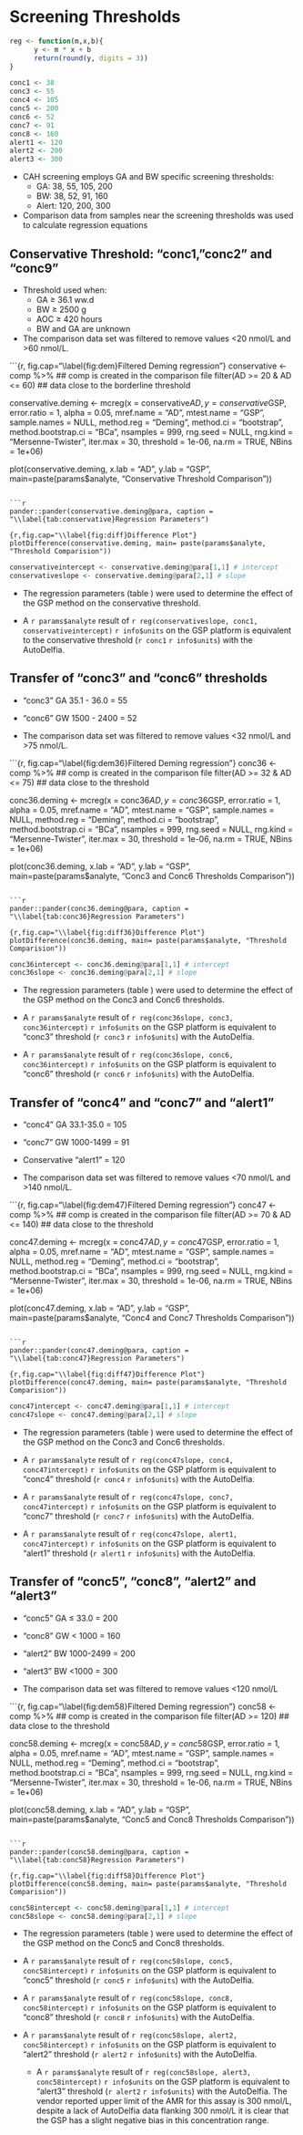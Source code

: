 # Screening Thresholds #

```r
reg <- function(m,x,b){
      y <- m * x + b
      return(round(y, digits = 3))
}

conc1 <- 38
conc3 <- 55
conc4 <- 105
conc5 <- 200
conc6 <- 52
conc7 <- 91
conc8 <- 160
alert1 <- 120
alert2 <- 200
alert3 <- 300
```

* CAH screening employs GA and BW specific screening thresholds:
    * GA: 38, 55, 105, 200
    * BW: 38, 52, 91, 160
    * Alert: 120, 200, 300

* Comparison data from samples near the screening thresholds was used to calculate regression equations

## Conservative Threshold: "conc1, "conc2" and "conc9" ##

* Threshold used when:
    * GA $\ge$ 36.1 ww.d 
    * BW $\ge$ 2500 g 
    * AOC $\ge$ 420 hours
    * BW and GA are unknown

* The comparison data set was filtered to remove values <20 nmol/L and >60 nmol/L.

```{r, fig.cap="\\label{fig:dem}Filtered Deming regression"}
conservative <- comp %>%  ## comp is created in the comparison file
     filter(AD >= 20 & AD <= 60)  ## data close to the borderline threshold

conservative.deming <- mcreg(x = conservative$AD, y =conservative$GSP, error.ratio = 1, alpha = 0.05,
                     mref.name = "AD", mtest.name = "GSP", sample.names = NULL,
                     method.reg = "Deming", method.ci = "bootstrap",
                     method.bootstrap.ci = "BCa",
                     nsamples = 999, rng.seed = NULL, rng.kind = "Mersenne-Twister", iter.max = 30,
                     threshold = 1e-06, na.rm = TRUE, NBins = 1e+06)

plot(conservative.deming, x.lab = "AD", y.lab = "GSP", main=paste(params$analyte, "Conservative Threshold Comparison"))
```

```r
pander::pander(conservative.deming@para, caption = "\\label{tab:conservative}Regression Parameters")
```

```{r,fig.cap="\\label{fig:diff}Difference Plot"}
plotDifference(conservative.deming, main= paste(params$analyte, "Threshold Comparision"))
```

```r
conservativeintercept <- conservative.deming@para[1,1] # intercept
conservativeslope <- conservative.deming@para[2,1] # slope
``` 
  
* The regression parameters (table \ref{tab:conservative}) were used to
  determine the effect of the GSP method on the conservative threshold.

* A `r params$analyte` result of `r reg(conservativeslope, conc1,
  conservativeintercept)` `r info$units` on the GSP platform is
  equivalent to the conservative threshold (`r conc1` `r info$units`) with the
  AutoDelfia.

\FloatBarrier
  
## Transfer of "conc3" and "conc6" thresholds

* "conc3" GA 35.1 - 36.0 = 55 
* "conc6" GW 1500 - 2400 = 52

* The comparison data set was filtered to remove values <32 nmol/L and >75 nmol/L.

```{r, fig.cap="\\label{fig:dem36}Filtered Deming regression"}
conc36 <- comp %>%  ## comp is created in the comparison file
     filter(AD >= 32 & AD <= 75)  ## data close to the threshold

conc36.deming <- mcreg(x = conc36$AD, y =conc36$GSP, error.ratio = 1, alpha = 0.05,
                     mref.name = "AD", mtest.name = "GSP", sample.names = NULL,
                     method.reg = "Deming", method.ci = "bootstrap",
                     method.bootstrap.ci = "BCa",
                     nsamples = 999, rng.seed = NULL, rng.kind = "Mersenne-Twister", iter.max = 30,
                     threshold = 1e-06, na.rm = TRUE, NBins = 1e+06)

plot(conc36.deming, x.lab = "AD", y.lab = "GSP", main=paste(params$analyte, "Conc3 and Conc6 Thresholds Comparison"))
```

```r
pander::pander(conc36.deming@para, caption = "\\label{tab:conc36}Regression Parameters")
```

```{r,fig.cap="\\label{fig:diff36}Difference Plot"}
plotDifference(conc36.deming, main= paste(params$analyte, "Threshold Comparision"))
```

```r
conc36intercept <- conc36.deming@para[1,1] # intercept
conc36slope <- conc36.deming@para[2,1] # slope
``` 
  
* The regression parameters (table \ref{tab:conc36}) were used to
  determine the effect of the GSP method on the Conc3 and Conc6 thresholds.

* A `r params$analyte` result of `r reg(conc36slope, conc3,
  conc36intercept)` `r info$units` on the GSP platform is
  equivalent to "conc3" threshold (`r conc3` `r info$units`) with the
  AutoDelfia.
  
  
* A `r params$analyte` result of `r reg(conc36slope, conc6,
  conc36intercept)` `r info$units` on the GSP platform is
  equivalent to "conc6" threshold (`r conc6` `r info$units`) with the
  AutoDelfia.
  
  
\FloatBarrier

## Transfer of "conc4" and "conc7" and "alert1"

* "conc4" GA 33.1-35.0 = 105
* "conc7" GW 1000-1499 = 91
* Conservative "alert1" = 120

* The comparison data set was filtered to remove values <70 nmol/L and >140 nmol/L.

```{r, fig.cap="\\label{fig:dem47}Filtered Deming regression"}
conc47 <- comp %>%  ## comp is created in the comparison file
     filter(AD >= 70 & AD <= 140)  ## data close to the threshold

conc47.deming <- mcreg(x = conc47$AD, y =conc47$GSP, error.ratio = 1, alpha = 0.05,
                     mref.name = "AD", mtest.name = "GSP", sample.names = NULL,
                     method.reg = "Deming", method.ci = "bootstrap",
                     method.bootstrap.ci = "BCa",
                     nsamples = 999, rng.seed = NULL, rng.kind = "Mersenne-Twister", iter.max = 30,
                     threshold = 1e-06, na.rm = TRUE, NBins = 1e+06)

plot(conc47.deming, x.lab = "AD", y.lab = "GSP", main=paste(params$analyte, "Conc4 and Conc7 Thresholds Comparison"))
```

```r
pander::pander(conc47.deming@para, caption = "\\label{tab:conc47}Regression Parameters")
```

```{r,fig.cap="\\label{fig:diff47}Difference Plot"}
plotDifference(conc47.deming, main= paste(params$analyte, "Threshold Comparision"))
```

```r
conc47intercept <- conc47.deming@para[1,1] # intercept
conc47slope <- conc47.deming@para[2,1] # slope
``` 
  
* The regression parameters (table \ref{tab:conc47}) were used to
  determine the effect of the GSP method on the Conc3 and Conc6 thresholds.

* A `r params$analyte` result of `r reg(conc47slope, conc4,
  conc47intercept)` `r info$units` on the GSP platform is
  equivalent to "conc4" threshold (`r conc4` `r info$units`) with the
  AutoDelfia.
  
* A `r params$analyte` result of `r reg(conc47slope, conc7,
  conc47intercept)` `r info$units` on the GSP platform is
  equivalent to "conc7" threshold (`r conc7` `r info$units`) with the
  AutoDelfia.

* A `r params$analyte` result of `r reg(conc47slope, alert1,
  conc47intercept)` `r info$units` on the GSP platform is
  equivalent to "alert1" threshold (`r alert1` `r info$units`) with the
  AutoDelfia.

\FloatBarrier

## Transfer of "conc5", "conc8", "alert2" and "alert3"

* "conc5" GA $\le$ 33.0 = 200
* "conc8" GW < 1000 = 160
* "alert2" BW 1000-2499 = 200
* "alert3" BW <1000 = 300

* The comparison data set was filtered to remove values <120 nmol/L

```{r, fig.cap="\\label{fig:dem58}Filtered Deming regression"}
conc58 <- comp %>%  ## comp is created in the comparison file
     filter(AD >= 120)  ## data close to the threshold

conc58.deming <- mcreg(x = conc58$AD, y =conc58$GSP, error.ratio = 1, alpha = 0.05,
                     mref.name = "AD", mtest.name = "GSP", sample.names = NULL,
                     method.reg = "Deming", method.ci = "bootstrap",
                     method.bootstrap.ci = "BCa",
                     nsamples = 999, rng.seed = NULL, rng.kind = "Mersenne-Twister", iter.max = 30,
                     threshold = 1e-06, na.rm = TRUE, NBins = 1e+06)

plot(conc58.deming, x.lab = "AD", y.lab = "GSP", main=paste(params$analyte, "Conc5 and Conc8 Thresholds Comparison"))
```

```r
pander::pander(conc58.deming@para, caption = "\\label{tab:conc58}Regression Parameters")
```

```{r,fig.cap="\\label{fig:diff58}Difference Plot"}
plotDifference(conc58.deming, main= paste(params$analyte, "Threshold Comparision"))
```

```r
conc58intercept <- conc58.deming@para[1,1] # intercept
conc58slope <- conc58.deming@para[2,1] # slope
``` 
  
* The regression parameters (table \ref{tab:conc58}) were used to
  determine the effect of the GSP method on the Conc5 and Conc8 thresholds.

* A `r params$analyte` result of `r reg(conc58slope, conc5,
  conc58intercept)` `r info$units` on the GSP platform is
  equivalent to "conc5" threshold (`r conc5` `r info$units`) with the
  AutoDelfia.
  
* A `r params$analyte` result of `r reg(conc58slope, conc8,
  conc58intercept)` `r info$units` on the GSP platform is
  equivalent to "conc8" threshold (`r conc8` `r info$units`) with the
  AutoDelfia.

* A `r params$analyte` result of `r reg(conc58slope, alert2,
  conc58intercept)` `r info$units` on the GSP platform is
  equivalent to "alert2" threshold (`r alert2` `r info$units`) with the
  AutoDelfia.
  
  * A `r params$analyte` result of `r reg(conc58slope, alert3,
  conc58intercept)` `r info$units` on the GSP platform is equivalent
  to "alert3" threshold (`r alert2` `r info$units`) with the
  AutoDelfia. The vendor reported upper limit of the AMR for this
  assay is 300 nmol/L, despite a lack of AutoDelfia data flanking 300 nmol/L
  it is clear that the GSP has a slight negative bias in this
  concentration range.

\FloatBarrier


